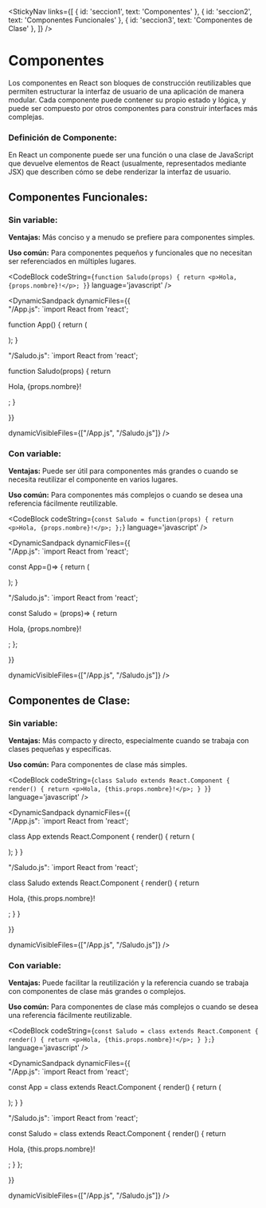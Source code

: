 
<StickyNav
  links={[
    { id: 'seccion1', text: 'Componentes' },
    { id: 'seccion2', text: 'Componentes Funcionales' },
    { id: 'seccion3', text: 'Componentes de Clase' },
  ]}
/>

<a id="seccion1"></a>
# Componentes

Los componentes en React son bloques de construcción reutilizables que permiten estructurar la interfaz de usuario de una aplicación de manera modular. 
Cada componente puede contener su propio estado y lógica, y puede ser compuesto por otros componentes para construir interfaces más complejas.

### Definición de Componente:

En React un componente puede ser una función o una clase de JavaScript que devuelve elementos de React (usualmente, representados mediante JSX) que describen cómo se debe 
renderizar la interfaz de usuario.

<a id="seccion2"></a>
## Componentes Funcionales:

### Sin variable:

**Ventajas:** Más conciso y a menudo se prefiere para componentes simples.

**Uso común:** Para componentes pequeños y funcionales que no necesitan ser referenciados en múltiples lugares.

<CodeBlock
  codeString={`
  function Saludo(props) {
    return <p>Hola, {props.nombre}!</p>;
  }
  `} 
  language='javascript'
/>

<DynamicSandpack
dynamicFiles={{    
"/App.js": 
`import React from 'react';

function App() {
  return (
    <div>
      <Saludo nombre="Usuario" />
    </div>
  );
}


"/Saludo.js":
`import React from 'react';

function Saludo(props) {
  return <p>Hola, {props.nombre}!</p>;
}

  }}
  
  dynamicVisibleFiles={["/App.js", "/Saludo.js"]}
/>

### Con variable:

**Ventajas:** Puede ser útil para componentes más grandes o cuando se necesita reutilizar el componente en varios lugares.

**Uso común:** Para componentes más complejos o cuando se desea una referencia fácilmente reutilizable.

<CodeBlock
  codeString={`
  const Saludo = function(props) {
    return <p>Hola, {props.nombre}!</p>;
  };
  `} 
  language='javascript'
/>

<DynamicSandpack
dynamicFiles={{    
"/App.js": 
`import React from 'react';

const App=()=> {
  return (
    <div>
      <Saludo nombre="Usuario" />
    </div>
  );
}


"/Saludo.js":
`import React from 'react';

const Saludo = (props)=> {
    return <p>Hola, {props.nombre}!</p>;
};

  }}
  
  dynamicVisibleFiles={["/App.js", "/Saludo.js"]}
/>

<a id="seccion3"></a>
## Componentes de Clase:

### Sin variable:

**Ventajas:** Más compacto y directo, especialmente cuando se trabaja con clases pequeñas y específicas.

**Uso común:** Para componentes de clase más simples.

<CodeBlock
  codeString={`
  class Saludo extends React.Component {
    render() {
        return <p>Hola, {this.props.nombre}!</p>;
    }
  }
  `} 
  language='javascript'
/>

<DynamicSandpack
dynamicFiles={{    
"/App.js": 
`import React from 'react';

class App extends React.Component {
  render() {
    return (
      <div>
        <Saludo nombre="Usuario" />
      </div>
    );
  }
}


"/Saludo.js":
`import React from 'react';

class Saludo extends React.Component {
  render() {
    return <p>Hola, {this.props.nombre}!</p>;
  }
}

  }}
  
  dynamicVisibleFiles={["/App.js", "/Saludo.js"]}
/>

### Con variable:

**Ventajas:** Puede facilitar la reutilización y la referencia cuando se trabaja con componentes de clase más grandes o complejos.

**Uso común:** Para componentes de clase más complejos o cuando se desea una referencia fácilmente reutilizable.

<CodeBlock
  codeString={`
  const Saludo = class extends React.Component {
    render() {
        return <p>Hola, {this.props.nombre}!</p>;
    }
  };
  `} 
  language='javascript'
/>

<DynamicSandpack
dynamicFiles={{    
"/App.js": 
`import React from 'react';

const App = class extends React.Component {
  render() {
    return (
      <div>
        <Saludo nombre="Usuario" />
      </div>
    );
  }
}


"/Saludo.js":
`import React from 'react';

  const Saludo = class extends React.Component {
    render() {
        return <p>Hola, {this.props.nombre}!</p>;
    }
  };

  }}
  
  dynamicVisibleFiles={["/App.js", "/Saludo.js"]}
/>